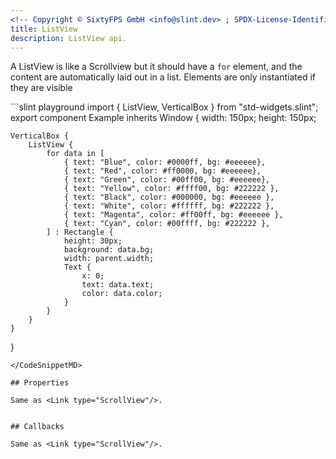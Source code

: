 ```yaml
---
<!-- Copyright © SixtyFPS GmbH <info@slint.dev> ; SPDX-License-Identifier: MIT -->
title: ListView
description: ListView api.
---
```



A ListView is like a Scrollview but it should have a `for` element, and the content are
automatically laid out in a list.
Elements are only instantiated if they are visible

<CodeSnippetMD imagePath="/src/assets/generated/std-widgets-listview-example.png"  imageWidth="200" imageHeight="200"  imageAlt='listview example'>
```slint playground
import { ListView, VerticalBox } from "std-widgets.slint";
export component Example inherits Window {
    width: 150px;
    height: 150px;

    VerticalBox {
        ListView {
            for data in [
                { text: "Blue", color: #0000ff, bg: #eeeeee},
                { text: "Red", color: #ff0000, bg: #eeeeee},
                { text: "Green", color: #00ff00, bg: #eeeeee},
                { text: "Yellow", color: #ffff00, bg: #222222 },
                { text: "Black", color: #000000, bg: #eeeeee },
                { text: "White", color: #ffffff, bg: #222222 },
                { text: "Magenta", color: #ff00ff, bg: #eeeeee },
                { text: "Cyan", color: #00ffff, bg: #222222 },
            ] : Rectangle {
                height: 30px;
                background: data.bg;
                width: parent.width;
                Text {
                    x: 0;
                    text: data.text;
                    color: data.color;
                }
            }
        }
    }
}
```
</CodeSnippetMD>

## Properties

Same as <Link type="ScrollView"/>.


## Callbacks

Same as <Link type="ScrollView"/>.
